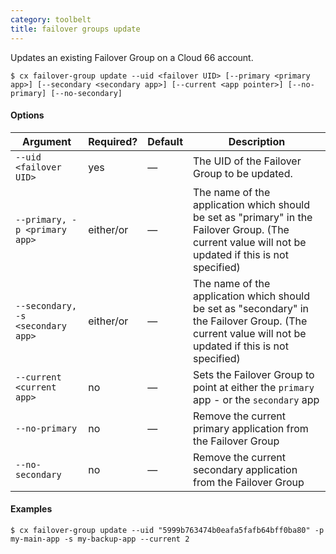 ```yaml
---
category: toolbelt
title: failover groups update
---
```


Updates an existing Failover Group on a Cloud 66 account.

```shell
$ cx failover-group update --uid <failover UID> [--primary <primary app>] [--secondary <secondary app>] [--current <app pointer>] [--no-primary] [--no-secondary]
```

#### Options

| Argument | Required? | Default | Description |
| --- | --- | --- | --- |
| `--uid <failover UID>` | yes | — | The UID of the Failover Group to be updated. |
| `--primary, -p <primary app>` | either/or | — | The name of the application which should be set as "primary" in the Failover Group. (The current value will not be updated if this is not specified) |
| `--secondary, -s <secondary app>` | either/or | — | The name of the application which should be set as "secondary" in the Failover Group. (The current value will not be updated if this is not specified) |
| `--current <current app>` | no | — | Sets the Failover Group to point at either the `primary` app - or the `secondary` app |
| `--no-primary` | no | — | Remove the current primary application from the Failover Group |
| `--no-secondary` | no | — | Remove the current secondary application from the Failover Group |

#### Examples

```shell
$ cx failover-group update --uid "5999b763474b0eafa5fafb64bff0ba80" -p my-main-app -s my-backup-app --current 2
```
